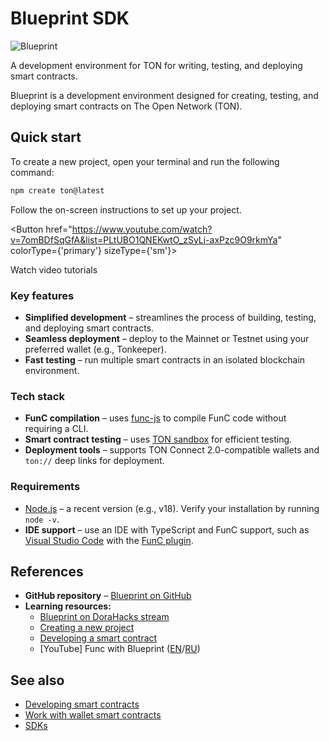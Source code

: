 

# Blueprint SDK

![Blueprint](/img/blueprint/logo.svg)

A development environment for TON for writing, testing, and deploying smart contracts.

Blueprint is a development environment designed for creating, testing, and deploying smart contracts on The Open Network (TON).

## Quick start

To create a new project, open your terminal and run the following command:

```bash
npm create ton@latest
```

Follow the on-screen instructions to set up your project.

<Button href="https://www.youtube.com/watch?v=7omBDfSqGfA&list=PLtUBO1QNEKwtO_zSyLj-axPzc9O9rkmYa"
        colorType={'primary'}
        sizeType={'sm'}>

Watch video tutorials

</Button>


### Key features

- **Simplified development** – streamlines the process of building, testing, and deploying smart contracts.
- **Seamless deployment** – deploy to the Mainnet or Testnet using your preferred wallet (e.g., Tonkeeper).
- **Fast testing** – run multiple smart contracts in an isolated blockchain environment.

### Tech stack
- **FunC compilation** – uses [func-js](https://github.com/ton-community/func-js) to compile FunC code without requiring a CLI.
- **Smart contract testing** – uses [TON sandbox](https://github.com/ton-org/sandbox) for efficient testing.
- **Deployment tools** – supports TON Connect 2.0-compatible wallets and `ton://` deep links for deployment.

### Requirements
- [Node.js](https://nodejs.org/) – a recent version (e.g., v18). Verify your installation by running `node -v`.
- **IDE support** – use an IDE with TypeScript and FunC support, such as [Visual Studio Code](https://code.visualstudio.com/) with the [FunC plugin](https://marketplace.visualstudio.com/items?itemName=tonwhales.func-vscode).

## References

- **GitHub repository** – [Blueprint on GitHub](https://github.com/ton-org/blueprint)
- **Learning resources:**
  - [Blueprint on DoraHacks stream](https://www.youtube.com/watch?v=5ROXVM-Fojo)
  - [Creating a new project](https://github.com/ton-org/blueprint#create-a-new-project)
  - [Developing a smart contract](https://github.com/ton-org/blueprint#develop-a-new-contract)
  - [YouTube] Func with Blueprint ([EN](https://www.youtube.com/watch?v=7omBDfSqGfA&list=PLtUBO1QNEKwtO_zSyLj-axPzc9O9rkmYa)/[RU](https://youtube.com/playlist?list=PLyDBPwv9EPsA5vcUM2vzjQOomf264IdUZ))


## See also

* [Developing smart contracts](/v3/documentation/smart-contracts/overview)
* [Work with wallet smart contracts](/v3/guidelines/smart-contracts/howto/wallet)
* [SDKs](/v3/guidelines/dapps/apis-sdks/sdk)

